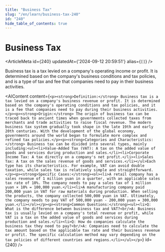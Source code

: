 ```yaml
---
title: "Business Tax"
slug: "/en/learn/business-tax-240"
id: "240"
hide_table_of_contents: true
---
```



# Business Tax

<ArticleMeta id={240} updatedAt={'2024-09-12 20:59:51'} alias={`[]`} />
<div className='border-solid border-b border-t-0 my-4 border-[var(--ifm-color-gray-300)]' />

Business tax is a tax levied on a company's operating income or profit. It is determined based on the company's business conditions and tax policies, and is a type of tax and fee that companies need to pay in their business activities.

<AIContent content={`<p><strong>Definition:</strong> Business tax is a tax levied on a company's business revenue or profit. It is determined based on the company's operating conditions and tax policies, and it is a fee that companies need to pay during their business activities.</p><p><strong>Origin:</strong> The origin of business tax can be traced back to ancient times when governments collected taxes from merchants and trade activities to raise fiscal revenue. The modern business tax system gradually took shape in the late 19th and early 20th centuries. With the development of the global economy, governments around the world began to formulate more complex and refined tax policies.</p><p><strong>Categories and Characteristics:</strong> Business tax can be divided into several types, mainly including:<ul><li>Value-Added Tax (VAT): A tax on the added value of goods and services during production and sales.</li><li>Corporate Income Tax: A tax directly on a company's net profit.</li><li>Sales Tax: A tax on the sales revenue of goods and services.</li></ul>Each type has its characteristics. For example, VAT can avoid double taxation, while sales tax is relatively simple and straightforward.</p><p><strong>Specific Cases:</strong><ol><li>A retail company has a sales revenue of 1 million yuan in a quarter, with an applicable sales tax rate of 10%. The company needs to pay a sales tax of 1 million yuan × 10% = 100,000 yuan.</li><li>A manufacturing company paid 200,000 yuan in VAT for raw materials during production. When selling the products, the company collected 500,000 yuan in VAT. Ultimately, the company needs to pay VAT of 500,000 yuan - 200,000 yuan = 300,000 yuan.</li></ol></p><p><strong>Common Questions:</strong><ul><li>Q: What is the difference between business tax and VAT?<br/>A: Business tax is usually levied on a company's total revenue or profit, while VAT is a tax on the added value of goods and services during production and sales.</li><li>Q: How do companies calculate the business tax they need to pay?<br/>A: Companies need to calculate the tax amount based on the applicable tax rate and their business revenue or profit. The specific calculation method may vary depending on the tax policies of different countries and regions.</li></ul></p>`} id={240} />
